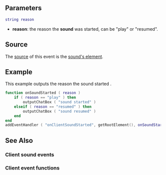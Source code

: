 {{Client event}}
 
{{New items|3.0140|1.4|
This event is triggered when a '''sound''' is started.
}}
==Parameters== 
<syntaxhighlight lang="lua">
string reason
</syntaxhighlight> 

*'''reason''': the reason the '''sound''' was started, can be "play" or "resumed".

==Source==
The [[/event_system#Event_source.md|source]] of this event is the [[/Element/Sound.md|sound's element]].

==Example== 
This example outputs the reason the sound started .
<syntaxhighlight lang="lua">
function onSoundStarted ( reason )
    if ( reason == "play" ) then
        outputChatBox ( "sound started" )
    elseif ( reason == "resumed" ) then
        outputChatBox ( "sound resumed" )
    end
end
addEventHandler ( "onClientSoundStarted", getRootElement(), onSoundStarted )
</syntaxhighlight>

==See Also==
===Client sound events===
{{Sound_events}}
===Client event functions===
{{Client_event_functions}}